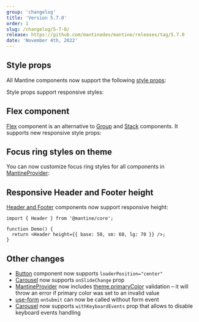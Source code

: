 ```yaml
---
group: 'changelog'
title: 'Version 5.7.0'
order: 1
slug: /changelog/5-7-0/
release: https://github.com/mantinedev/mantine/releases/tag/5.7.0
date: 'November 4th, 2022'
---
```



## Style props

All Mantine components now support the following [style props](https://mantine.dev/styles/style-props/):

<StylePropsTable />

Style props support responsive styles:

<Demo data={ThemeDemos.systemProps} />

## Flex component

[Flex](https://mantine.dev/core/flex/) component is an alternative to [Group](https://mantine.dev/core/group/) and [Stack](https://mantine.dev/core/stack/) components.
It supports new responsive style props:

<Demo data={FlexDemos.responsive} />

## Focus ring styles on theme

You can now customize focus ring styles for all components in [MantineProvider](https://mantine.dev/theming/mantine-provider/):

<Demo data={ThemeDemos.focusRingStyles} />

## Responsive Header and Footer height

[Header and Footer](https://mantine.dev/core/app-shell/) components now support responsive height:

```tsx
import { Header } from '@mantine/core';

function Demo() {
  return <Header height={{ base: 50, sm: 60, lg: 70 }} />;
}
```

## Other changes

- [Button](https://mantine.dev/core/button/) component now supports `loaderPosition="center"`
- [Carousel](https://mantine.dev/others/carousel/) now supports `onSlideChange` prop
- [MantineProvider](https://mantine.dev/theming/mantine-provider/) now includes [theme.primaryColor](https://mantine.dev/theming/colors/#primary-color) validation – it will throw an error if primary color was set to an invalid value
- [use-form](https://mantine.dev/form/use-form/) `onSubmit` can now be called without form event
- [Carousel](https://mantine.dev/others/carousel/) now supports `withKeyboardEvents` prop that allows to disable keyboard events handling
